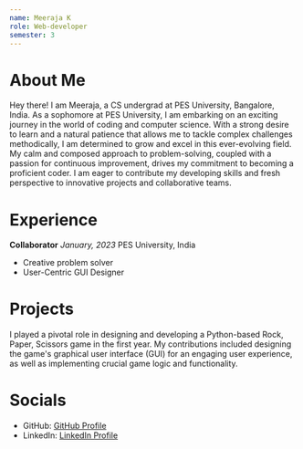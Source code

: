 ```yaml
---
name: Meeraja K
role: Web-developer
semester: 3
---
```


# About Me

Hey there! I am Meeraja, a CS undergrad at PES University, Bangalore, India. As a sophomore at PES University, I am embarking on an exciting journey in the world of coding and computer science. With a strong desire to learn and a natural patience that allows me to tackle complex challenges methodically, I am determined to grow and excel in this ever-evolving field. My calm and composed approach to problem-solving, coupled with a passion for continuous improvement, drives my commitment to becoming a proficient coder. I am eager to contribute my developing skills and fresh perspective to innovative projects and collaborative teams.

# Experience

**Collaborator**
_January, 2023_
PES University, India

- Creative problem solver
- User-Centric GUI Designer

# Projects

I played a pivotal role in designing and developing a Python-based Rock, Paper, Scissors game in the first year. My contributions included designing the game's graphical user interface (GUI) for an engaging user experience, as well as implementing crucial game logic and functionality. 

# Socials

- GitHub: [GitHub Profile](https://github.com/Meeraja-K)
- LinkedIn: [LinkedIn Profile](https://www.linkedin.com/in/meeraja-k-995b59266/)
